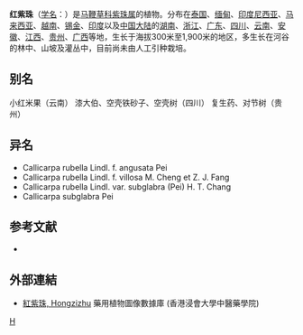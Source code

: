 {{Speciesbox 
| taxon = Callicarpa rubella
| authority = Lindl.
| subdivision_ranks =[[变种|变种]]
| subdivision =
* 红紫珠 ''C. r.'' var. ''rubella''
* [[秃红紫珠|秃红紫珠]] ''C. r.'' var. ''subglabra''
}}

'''红紫珠'''（[[学名|学名]]：{{lang|la|''Callicarpa rubella''}}）是[[马鞭草科|马鞭草科]][[紫珠属|紫珠属]]的植物。分布在[[泰国|泰国]]、[[缅甸|缅甸]]、[[印度尼西亚|印度尼西亚]]、[[马来西亚|马来西亚]]、[[越南|越南]]、[[锡金|锡金]]、[[印度|印度]]以及[[中国大陆|中国大陆]]的[[湖南|湖南]]、[[浙江|浙江]]、[[广东|广东]]、[[四川|四川]]、[[云南|云南]]、[[安徽|安徽]]、[[江西|江西]]、[[贵州|贵州]]、[[广西|广西]]等地，生长于海拔300米至1,900米的地区，多生长在河谷的林中、山坡及灌丛中，目前尚未由人工引种栽培。

== 别名 ==
小红米果（云南） 漆大伯、空壳铁砂子、空壳树（四川） 复生药、对节树（贵州）

== 异名 ==
* Callicarpa rubella Lindl. f. angusata Pei
* Callicarpa rubella Lindl. f. villosa M. Cheng et Z. J. Fang
* Callicarpa rubella Lindl. var. subglabra (Pei) H. T. Chang
* Callicarpa subglabra Pei

== 参考文献 ==
<div class="references-small">
* {{cite web| url =http://www.bioinfo.cn/db05/KmzwSpecies.php?action=view&id=24012| title =红紫珠（原变种）| work =《中国高等植物数据库全库》| publisher =中国科学院微生物研究所| author =昆明植物研究所| accessdate =2009-02-25| deadurl =yes| archiveurl =https://web.archive.org/web/20160305025841/http://www.bioinfo.cn/db05/KmzwSpecies.php?action=view&id=24012| archivedate =2016-03-05}}
</div>

==外部連結==
*[http://libproject.hkbu.edu.hk/was40/detail?lang=ch&channelid=1288&searchword=herb_id=D01223 紅紫珠, Hongzizhu] 藥用植物圖像數據庫 (香港浸會大學中醫藥學院) {{zh-hant}}{{en}}
{{Taxonbar}}

[[Category:紫珠属|H]]
